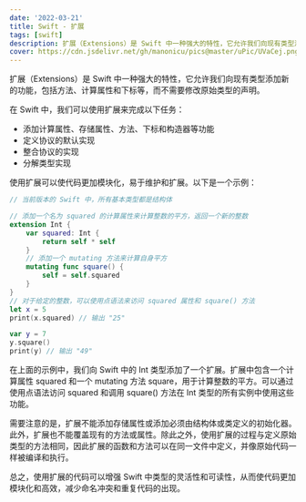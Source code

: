 ```yaml
---
date: '2022-03-21'
title: Swift - 扩展
tags: [swift]
description: 扩展（Extensions）是 Swift 中一种强大的特性，它允许我们向现有类型添加新的功能，包括方法、计算属性和下标等，而不需要修改原始类型的声明。
cover: https://cdn.jsdelivr.net/gh/manonicu/pics@master/uPic/UVaCej.png
---
```


扩展（Extensions）是 Swift 中一种强大的特性，它允许我们向现有类型添加新的功能，包括方法、计算属性和下标等，而不需要修改原始类型的声明。

在 Swift 中，我们可以使用扩展来完成以下任务：

- 添加计算属性、存储属性、方法、下标和构造器等功能
- 定义协议的默认实现
- 整合协议的实现
- 分解类型实现

使用扩展可以使代码更加模块化，易于维护和扩展。以下是一个示例：

```swift
// 当前版本的 Swift 中，所有基本类型都是结构体

// 添加一个名为 squared 的计算属性来计算整数的平方，返回一个新的整数
extension Int {
    var squared: Int {
        return self * self
    }
    // 添加一个 mutating 方法来计算自身平方
    mutating func square() {
        self = self.squared
    }
}
// 对于给定的整数，可以使用点语法来访问 squared 属性和 square() 方法
let x = 5
print(x.squared) // 输出 "25"

var y = 7
y.square()
print(y) // 输出 "49"
```

在上面的示例中，我们向 Swift 中的 Int 类型添加了一个扩展。扩展中包含一个计算属性 squared 和一个 mutating 方法 square，用于计算整数的平方。可以通过使用点语法访问 squared 和调用 square() 方法在 Int 类型的所有实例中使用这些功能。

需要注意的是，扩展不能添加存储属性或添加必须由结构体或类定义的初始化器。此外，扩展也不能覆盖现有的方法或属性。除此之外，使用扩展的过程与定义原始类型的方法相同，因此扩展的函数和方法可以在同一文件中定义，并像原始代码一样被编译和执行。

总之，使用扩展的代码可以增强 Swift 中类型的灵活性和可读性，从而使代码更加模块化和高效，减少命名冲突和重复代码的出现。
